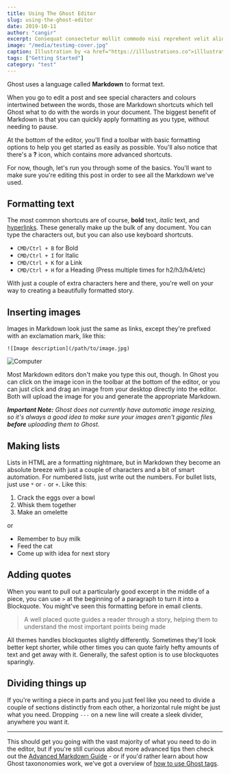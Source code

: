 ```yaml
---
title: Using The Ghost Editor
slug: using-the-ghost-editor
date: 2019-10-11
author: "cangir"
excerpt: Consequat consectetur mollit commodo nisi reprehent velit aliqua quis nisi laborum. Nisi Lorem aliquip occaecat cillum sectetur cupidatat et duis commodo nisi reprehent.
image: "/media/testimg-cover.jpg"
caption: Illustration by <a href="https://illlustrations.co">illlustrations.co!</a>
tags: ["Getting Started"]
category: "test"
---
```


Ghost uses a language called **Markdown** to format text.

When you go to edit a post and see special characters and colours intertwined between the words, those are Markdown shortcuts which tell Ghost what to do with the words in your document. The biggest benefit of Markdown is that you can quickly apply formatting as you type, without needing to pause.

At the bottom of the editor, you'll find a toolbar with basic formatting options to help you get started as easily as possible. You'll also notice that there's a **?** icon, which contains more advanced shortcuts.

For now, though, let's run you through some of the basics. You'll want to make sure you're editing this post in order to see all the Markdown we've used.

## Formatting text

The most common shortcuts are of course, **bold** text, _italic_ text, and [hyperlinks](https://example.com). These generally make up the bulk of any document. You can type the characters out, but you can also use keyboard shortcuts.

- `CMD/Ctrl + B` for Bold
- `CMD/Ctrl + I` for Italic
- `CMD/Ctrl + K` for a Link
- `CMD/Ctrl + H` for a Heading (Press multiple times for h2/h3/h4/etc)

With just a couple of extra characters here and there, you're well on your way to creating a beautifully formatted story.

## Inserting images

Images in Markdown look just the same as links, except they're prefixed with an exclamation mark, like this:

`![Image description](/path/to/image.jpg)`

![Computer](/media/computer.jpg)

Most Markdown editors don't make you type this out, though. In Ghost you can click on the image icon in the toolbar at the bottom of the editor, or you can just click and drag an image from your desktop directly into the editor. Both will upload the image for you and generate the appropriate Markdown.

_**Important Note:** Ghost does not currently have automatic image resizing, so it's always a good idea to make sure your images aren't gigantic files **before** uploading them to Ghost._

## Making lists

Lists in HTML are a formatting nightmare, but in Markdown they become an absolute breeze with just a couple of characters and a bit of smart automation. For numbered lists, just write out the numbers. For bullet lists, just use `*` or `-` or `+`. Like this:

1. Crack the eggs over a bowl
2. Whisk them together
3. Make an omelette

or

- Remember to buy milk
- Feed the cat
- Come up with idea for next story

## Adding quotes

When you want to pull out a particularly good excerpt in the middle of a piece, you can use `>` at the beginning of a paragraph to turn it into a Blockquote. You might've seen this formatting before in email clients.

> A well placed quote guides a reader through a story, helping them to understand the most important points being made

All themes handles blockquotes slightly differently. Sometimes they'll look better kept shorter, while other times you can quote fairly hefty amounts of text and get away with it. Generally, the safest option is to use blockquotes sparingly.

## Dividing things up

If you're writing a piece in parts and you just feel like you need to divide a couple of sections distinctly from each other, a horizontal rule might be just what you need. Dropping `---` on a new line will create a sleek divider, anywhere you want it.

---

This should get you going with the vast majority of what you need to do in the editor, but if you're still curious about more advanced tips then check out the [Advanced Markdown Guide](/advanced-markdown/) - or if you'd rather learn about how Ghost taxononomies work, we've got a overview of [how to use Ghost tags](/using-tags/).
